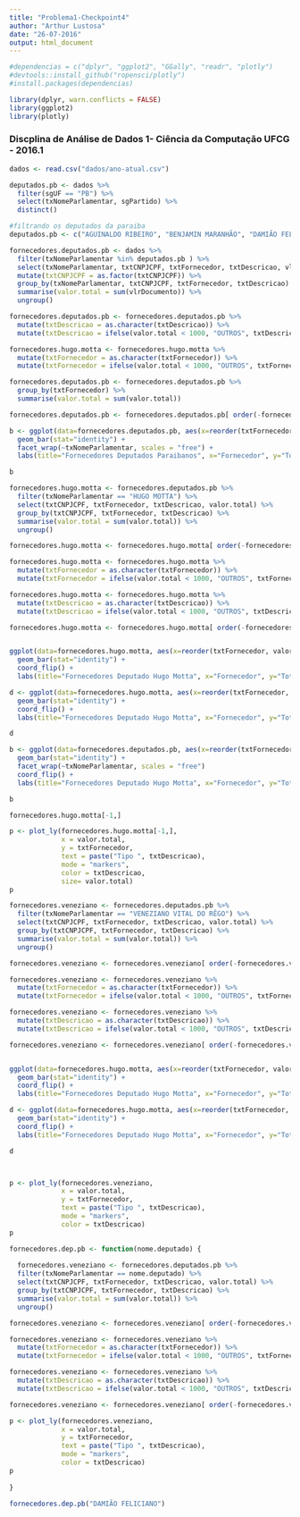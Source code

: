 ```yaml
---
title: "Problema1-Checkpoint4"
author: "Arthur Lustosa"
date: "26-07-2016"
output: html_document
---
```


```r
#dependencias = c("dplyr", "ggplot2", "GGally", "readr", "plotly")
#devtools::install_github("ropensci/plotly")
#install.packages(dependencias)

library(dplyr, warn.conflicts = FALSE)
library(ggplot2)
library(plotly)

```

### Discplina de Análise de Dados 1- Ciência da Computação UFCG - 2016.1

```r
dados <- read.csv("dados/ano-atual.csv")
```



```r
deputados.pb <- dados %>%
  filter(sgUF == "PB") %>%
  select(txNomeParlamentar, sgPartido) %>%
  distinct()

#filtrando os deputados da paraiba
deputados.pb <- c("AGUINALDO RIBEIRO", "BENJAMIN MARANHÃO", "DAMIÃO FELICIANO", "EFRAIM FILHO", "HUGO MOTTA", "LUIZ COUTO", "MANOEL JUNIOR", "MARCONDES GADELHA", "PEDRO CUNHA LIMA", "RÔMULO GOUVEIA", "VENEZIANO VITAL DO RÊGO", "WELLINGTON ROBERTO", "WILSON FILHO")

fornecedores.deputados.pb <- dados %>%
  filter(txNomeParlamentar %in% deputados.pb ) %>%
  select(txNomeParlamentar, txtCNPJCPF, txtFornecedor, txtDescricao, vlrDocumento) %>%
  mutate(txtCNPJCPF = as.factor(txtCNPJCPF)) %>%
  group_by(txNomeParlamentar, txtCNPJCPF, txtFornecedor, txtDescricao) %>%
  summarise(valor.total = sum(vlrDocumento)) %>%
  ungroup()

fornecedores.deputados.pb <- fornecedores.deputados.pb %>%
  mutate(txtDescricao = as.character(txtDescricao)) %>%
  mutate(txtDescricao = ifelse(valor.total < 1000, "OUTROS", txtDescricao))

fornecedores.hugo.motta <- fornecedores.hugo.motta %>%
  mutate(txtFornecedor = as.character(txtFornecedor)) %>%
  mutate(txtFornecedor = ifelse(valor.total < 1000, "OUTROS", txtFornecedor))

fornecedores.deputados.pb <- fornecedores.deputados.pb %>%
  group_by(txtFornecedor) %>%
  summarise(valor.total = sum(valor.total))

fornecedores.deputados.pb <- fornecedores.deputados.pb[ order(-fornecedores.deputados.pb[,5]), ]

b <- ggplot(data=fornecedores.deputados.pb, aes(x=reorder(txtFornecedor, valor.total), y=valor.total, fill = txtDescricao, size = valor.total)) + 
  geom_bar(stat="identity") +
  facet_wrap(~txNomeParlamentar, scales = "free") +
  labs(title="Fornecedores Deputados Paraibanos", x="Fornecedor", y="Total")

b

```

```r

fornecedores.hugo.motta <- fornecedores.deputados.pb %>%
  filter(txNomeParlamentar == "HUGO MOTTA") %>%
  select(txtCNPJCPF, txtFornecedor, txtDescricao, valor.total) %>%
  group_by(txtCNPJCPF, txtFornecedor, txtDescricao) %>%
  summarise(valor.total = sum(valor.total)) %>% 
  ungroup()

fornecedores.hugo.motta <- fornecedores.hugo.motta[ order(-fornecedores.hugo.motta[,4]), ]

fornecedores.hugo.motta <- fornecedores.hugo.motta %>%
  mutate(txtFornecedor = as.character(txtFornecedor)) %>%
  mutate(txtFornecedor = ifelse(valor.total < 1000, "OUTROS", txtFornecedor))

fornecedores.hugo.motta <- fornecedores.hugo.motta %>%
  mutate(txtDescricao = as.character(txtDescricao)) %>%
  mutate(txtDescricao = ifelse(valor.total < 1000, "OUTROS", txtDescricao))

fornecedores.hugo.motta <- fornecedores.hugo.motta[ order(-fornecedores.hugo.motta[,4]), ]


ggplot(data=fornecedores.hugo.motta, aes(x=reorder(txtFornecedor, valor.total), y=valor.total)) + 
  geom_bar(stat="identity") +
  coord_flip() +
  labs(title="Fornecedores Deputado Hugo Motta", x="Fornecedor", y="Total")

d <- ggplot(data=fornecedores.hugo.motta, aes(x=reorder(txtFornecedor, valor.total), y=valor.total, fill = txtDescricao, size = valor.total)) + 
  geom_bar(stat="identity") +
  coord_flip() +
  labs(title="Fornecedores Deputado Hugo Motta", x="Fornecedor", y="Total")

d

b <- ggplot(data=fornecedores.deputados.pb, aes(x=reorder(txtFornecedor, valor.total), y=valor.total, fill = txtDescricao, size = valor.total)) + 
  geom_bar(stat="identity") +
  facet_wrap(~txNomeParlamentar, scales = "free")
  coord_flip() +
  labs(title="Fornecedores Deputado Hugo Motta", x="Fornecedor", y="Total")

b

fornecedores.hugo.motta[-1,]

p <- plot_ly(fornecedores.hugo.motta[-1,], 
             x = valor.total, 
             y = txtFornecedor, 
             text = paste("Tipo ", txtDescricao),
             mode = "markers", 
             color = txtDescricao,
             size= valor.total)
p


```


```r

fornecedores.veneziano <- fornecedores.deputados.pb %>%
  filter(txNomeParlamentar == "VENEZIANO VITAL DO RÊGO") %>%
  select(txtCNPJCPF, txtFornecedor, txtDescricao, valor.total) %>%
  group_by(txtCNPJCPF, txtFornecedor, txtDescricao) %>%
  summarise(valor.total = sum(valor.total)) %>% 
  ungroup()

fornecedores.veneziano <- fornecedores.veneziano[ order(-fornecedores.veneziano[,4]), ]

fornecedores.veneziano <- fornecedores.veneziano %>%
  mutate(txtFornecedor = as.character(txtFornecedor)) %>%
  mutate(txtFornecedor = ifelse(valor.total < 1000, "OUTROS", txtFornecedor))

fornecedores.veneziano <- fornecedores.veneziano %>%
  mutate(txtDescricao = as.character(txtDescricao)) %>%
  mutate(txtDescricao = ifelse(valor.total < 1000, "OUTROS", txtDescricao))

fornecedores.veneziano <- fornecedores.veneziano[ order(-fornecedores.veneziano[,4]), ]


ggplot(data=fornecedores.hugo.motta, aes(x=reorder(txtFornecedor, valor.total), y=valor.total)) + 
  geom_bar(stat="identity") +
  coord_flip() +
  labs(title="Fornecedores Deputado Hugo Motta", x="Fornecedor", y="Total")

d <- ggplot(data=fornecedores.hugo.motta, aes(x=reorder(txtFornecedor, valor.total), y=valor.total, fill = txtDescricao, size = valor.total)) + 
  geom_bar(stat="identity") +
  coord_flip() +
  labs(title="Fornecedores Deputado Hugo Motta", x="Fornecedor", y="Total")

d



p <- plot_ly(fornecedores.veneziano, 
             x = valor.total, 
             y = txtFornecedor, 
             text = paste("Tipo ", txtDescricao),
             mode = "markers", 
             color = txtDescricao)
p

fornecedores.dep.pb <- function(nome.deputado) {
  
  fornecedores.veneziano <- fornecedores.deputados.pb %>%
  filter(txNomeParlamentar == nome.deputado) %>%
  select(txtCNPJCPF, txtFornecedor, txtDescricao, valor.total) %>%
  group_by(txtCNPJCPF, txtFornecedor, txtDescricao) %>%
  summarise(valor.total = sum(valor.total)) %>% 
  ungroup()

fornecedores.veneziano <- fornecedores.veneziano[ order(-fornecedores.veneziano[,4]), ]

fornecedores.veneziano <- fornecedores.veneziano %>%
  mutate(txtFornecedor = as.character(txtFornecedor)) %>%
  mutate(txtFornecedor = ifelse(valor.total < 1000, "OUTROS", txtFornecedor))

fornecedores.veneziano <- fornecedores.veneziano %>%
  mutate(txtDescricao = as.character(txtDescricao)) %>%
  mutate(txtDescricao = ifelse(valor.total < 1000, "OUTROS", txtDescricao))

fornecedores.veneziano <- fornecedores.veneziano[ order(-fornecedores.veneziano[,4]), ]

p <- plot_ly(fornecedores.veneziano, 
             x = valor.total, 
             y = txtFornecedor, 
             text = paste("Tipo ", txtDescricao),
             mode = "markers", 
             color = txtDescricao)
p
  
}

fornecedores.dep.pb("DAMIÃO FELICIANO")


```
